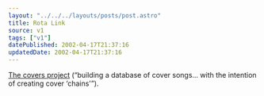 ```yaml
---
layout: "../../../layouts/posts/post.astro"
title: Rota Link
source: v1
tags: ["v1"]
datePublished: 2002-04-17T21:37:16
updatedDate: 2002-04-17T21:37:16
---
```


[The covers project][1] (&#8220;building a database of cover songs&#8230; with the intention of creating cover &#8216;chains'&#8221;).

[1]: http://covers.wiw.org/
